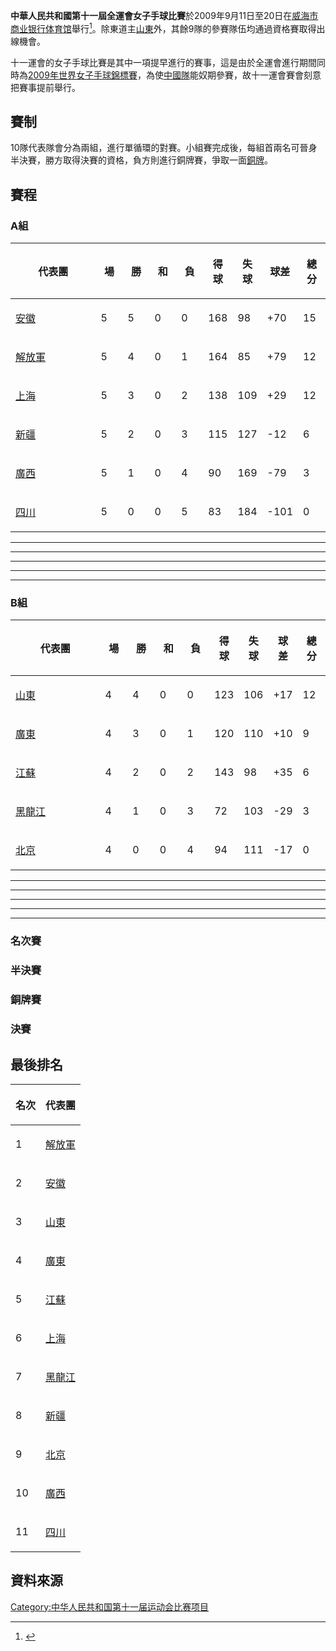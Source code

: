 '''中華人民共和國第十一屆全運會女子手球比賽'''於2009年9月11日至20日在[[威海市商业银行体育馆|威海市商业银行体育馆]]舉行<ref>{{Cite web |url=http://result.11th-games.org.cn/zh-cn/Schedule_cn.aspx |title=十一運會賽程 |accessdate=2009-09-12 |archive-date=2009-07-20 |archive-url=https://web.archive.org/web/20090720113232/http://result.11th-games.org.cn/zh-cn/Schedule_cn.aspx |dead-url=no }}</ref>。除東道主[[山東|山東]]外，其餘9隊的參賽隊伍均通過資格賽取得出線機會。

十一運會的女子手球比賽是其中一項提早進行的賽事，這是由於全運會進行期間同時為[[2009年世界女子手球錦標賽|2009年世界女子手球錦標賽]]，為使[[中國國家女子手球隊|中國隊]]能奴期參賽，故十一運會賽會刻意把賽事提前舉行。

==賽制==
10隊代表隊會分為兩組，進行單循環的對賽。小組賽完成後，每組首兩名可晉身半決賽，勝方取得決賽的資格，負方則進行銅牌賽，爭取一面[[銅牌|銅牌]]。

==賽程==
=== A組 ===
{| class="wikitable" style="text-align: center;"
|-
!width="150"|代表團
!width="30"|場
!width="30"|勝
!width="30"|和
!width="30"|負
!width="30"|得球
!width="30"|失球
!width="30"|球差
!width="30"|總分
|- 
|align=left|[[安徽|安徽]]
|5 ||5 ||0 ||0 ||168 ||98 ||+70 ||15
|-
|align=left|[[解放軍|解放軍]]
|5 ||4 ||0 ||1 ||164 ||85 ||+79 ||12
|- 
|align=left|[[上海|上海]]
|5 ||3 ||0 ||2 ||138 ||109 ||+29 ||12
|- 
|align=left| [[新疆|新疆]]
|5 ||2 ||0 ||3 ||115 ||127 ||-12||6
|-
|align=left|[[廣西|廣西]]
|5 ||1 ||0 ||4 ||90 ||169 ||-79 ||3
|-
|align=left|[[四川|四川]]
|5 ||0||0 ||5 ||83 ||184 ||-101 ||0
|}

----
{{footballbox
|date = 2009年9月11日
|time= 14:30
|team1 = [[安徽|安徽]]
|report= 
|score = 32 - 15
|team2 = [[新疆|新疆]]
|goals1 =
|goals2 =
|stadium = [[威海市商业银行体育馆|威海市商业银行体育馆]]
|attendance =
|referee = 呂苗春、陳少波
}}
{{footballbox
|date = 2009年9月11日
|time= 16:00
|team1 = [[解放軍|解放軍]]
|report= 
|score = 43 - 14
|team2 = [[四川|四川]]
|goals1 =
|goals2 =
|stadium = [[威海市商业银行体育馆|威海市商业银行体育馆]]
|attendance =
|referee = 李典、徐建
}}
{{footballbox
|date = 2009年9月11日
|time= 17:30
|team1 = [[上海|上海]]
|report= 
|score = 34 - 14
|team2 = [[廣西|廣西]]
|goals1 =
|goals2 =
|stadium = [[威海市商业银行体育馆|威海市商业银行体育馆]]
|attendance =
|referee = 吳瑞亭、李兆蒙
}}
----
{{footballbox
|date = 2009年9月12日
|time= 14:30
|team1 = [[新疆|新疆]]
|report= 
|score = 10 - 34
|team2 = [[解放軍|解放軍]]
|goals1 =
|goals2 =
|stadium = [[威海市商业银行体育馆|威海市商业银行体育馆]]
|attendance =
|referee = 劉書勇、朱麗華
}}
{{footballbox
|date = 2009年9月12日
|time= 16:00
|team1 = [[廣西|廣西]]
|report= 
|score = 11 - 44
|team2 = [[安徽|安徽]]
|goals1 =
|goals2 =
|stadium = [[威海市商业银行体育馆|威海市商业银行体育馆]]
|attendance =
|referee = 王科、張立新
}}
{{footballbox
|date = 2009年9月12日
|time= 17:30
|team1 = [[四川|四川]]
|report= 
|score = 13 - 34
|team2 = [[上海|上海]]
|goals1 =
|goals2 =
|stadium = [[威海市商业银行体育馆|威海市商业银行体育馆]]
|attendance =
|referee = 李典、徐建
}}
----
{{footballbox
|date = 2009年9月13日
|time= 14:30
|team1 = [[安徽|安徽]]
|report= 
|score = 35 - 18
|team2 = [[四川|四川]]
|goals1 =
|goals2 =
|stadium = [[威海市商业银行体育馆|威海市商业银行体育馆]]
|attendance =
|referee = 吳瑞亭、李兆蒙
}}
{{footballbox
|date = 2009年9月13日
|time= 16:00
|team1 = [[解放軍|解放軍]]
|report= 
|score = 30 - 22
|team2 = [[上海|上海]]
|goals1 =
|goals2 =
|stadium = [[威海市商业银行体育馆|威海市商业银行体育馆]]
|attendance =
|referee = 陳少波、王科
}}
{{footballbox
|date = 2009年9月13日
|time= 17:30
|team1 = [[新疆|新疆]]
|report= 
|score = 27 - 24
|team2 = [[廣西|廣西]]
|goals1 =
|goals2 =
|stadium = [[威海市商业银行体育馆|威海市商业银行体育馆]]
|attendance =
|referee = Herczeg Peter、Sudi Peter
}}
----
{{footballbox
|date = 2009年9月15日
|time= 17:30
|team1 = [[解放軍|解放軍]]
|report= 
|score = 42 - 12
|team2 = [[廣西|廣西]]
|goals1 =
|goals2 =
|stadium = [[威海市商业银行体育馆|威海市商业银行体育馆]]
|attendance =
|referee = 聶勁松、謝陶
}}
{{footballbox
|date = 2009年9月15日
|time= 19:30
|team1 = [[上海|上海]]
|report= 
|score = 19 - 30
|team2 = [[安徽|安徽]]
|goals1 =
|goals2 =
|stadium = [[威海市商业银行体育馆|威海市商业银行体育馆]]
|attendance =
|referee = 呂春苗、陳少波
}}
{{footballbox
|date = 2009年9月15日
|time= 21:00
|team1 = [[四川|四川]]
|report= 
|score = 16 - 41
|team2 = [[新疆|新疆]]
|goals1 =
|goals2 =
|stadium = [[威海市商业银行体育馆|威海市商业银行体育馆]]
|attendance =
|referee = 劉鳳娟 、 劉書勇
}}
----
{{footballbox
|date = 2009年9月16日
|time= 17:30
|team1 = [[廣西|廣西]]
|report= 
|score = 29 - 22
|team2 = [[四川|四川]]
|goals1 =
|goals2 =
|stadium = [[威海市商业银行体育馆|威海市商业银行体育馆]]
|attendance =
|referee = 許宜揚、孫曉龍
}}
{{footballbox
|date = 2009年9月16日
|time= 19:30
|team1 = [[上海|上海]]
|report= 
|score = 29 - 22
|team2 = [[新疆|新疆]]
|goals1 =
|goals2 =
|stadium = [[威海市商业银行体育馆|威海市商业银行体育馆]]
|attendance =
|referee = 李剛、王科
}}
{{footballbox
|date = 2009年9月16日
|time= 21:00
|team1 = [[安徽|安徽]]
|report= 
|score = 27 - 25
|team2 = [[解放軍|解放軍]]
|goals1 =
|goals2 =
|stadium = [[威海市商业银行体育馆|威海市商业银行体育馆]]
|attendance =
|referee = 
}}

=== B組 ===
{| class="wikitable" style="text-align: center;"
|-
!width="150"|代表團
!width="30"|場
!width="30"|勝
!width="30"|和
!width="30"|負
!width="30"|得球
!width="30"|失球
!width="30"|球差
!width="30"|總分
|-
|align=left|[[山東|山東]]
|4 ||4 ||0 ||0 ||123 ||106 ||+17 ||12
|- 
|align=left|[[廣東|廣東]]
|4 ||3 ||0 ||1 ||120 ||110 ||+10 ||9
|-
|align=left|[[江蘇|江蘇]]
|4 ||2 ||0 ||2 ||143 ||98 ||+35 ||6
|-
|align=left| [[黑龍江省|黑龍江]]
|4 ||1 ||0 ||3 ||72 ||103 ||-29||3
|-
|align=left|[[北京|北京]]
|4 ||0 ||0 ||4 ||94 ||111 ||-17 ||0
|}

----
{{footballbox
|date = 2009年9月11日
|time= 19:30
|team1 = [[江蘇|江蘇]]
|report= 
|score = 38 - 27
|team2 = [[黑龍江省|黑龍江]]
|goals1 =
|goals2 =
|stadium = [[威海市商业银行体育馆|威海市商业银行体育馆]]
|attendance =
|referee = Cohen Sholomo、Peretz Yoram
}}
{{footballbox
|date = 2009年9月11日
|time= 21:00
|team1 = [[北京|北京]]
|report= 
|score = 29 - 32
|team2 = [[山東|山東]]
|goals1 =
|goals2 =
|stadium = [[威海市商业银行体育馆|威海市商业银行体育馆]]
|attendance =
|referee = Herczeg Peter、Sudi Peter 
}}
----
{{footballbox
|date = 2009年9月12日
|time= 19:30
|team1 = [[黑龍江省|黑龍江]]
|report= 
|score = 22 - 29
|team2 = [[廣東|廣東]]
|goals1 =
|goals2 =
|stadium = [[威海市商业银行体育馆|威海市商业银行体育馆]]
|attendance =
|referee = Herczeg Peter、Sudi Peter
}}
{{footballbox
|date = 2009年9月12日
|time= 21:00
|team1 = [[山東|山東]]
|report= 
|score = 25 - 22
|team2 = [[江蘇|江蘇]]
|goals1 =
|goals2 =
|stadium = [[威海市商业银行体育馆|威海市商业银行体育馆]]
|attendance =
|referee = Cohen Sholomo、Peretz Yoram
}}
----
{{footballbox
|date = 2009年9月13日
|time= 19:30
|team1 = [[廣東|廣東]]
|report= 
|score = 30 - 25
|team2 = [[北京|北京]]
|goals1 =
|goals2 =
|stadium = [[威海市商业银行体育馆|威海市商业银行体育馆]]
|attendance =
|referee = PERETZ Yoram、COHEN Sholomo
}}
{{footballbox
|date = 2009年9月13日
|time= 21:00
|team1 = [[黑龍江省|黑龍江]]
|report= 
|score = 25 - 34
|team2 = [[山東|山東]]
|goals1 =
|goals2 =
|stadium = [[威海市商业银行体育馆|威海市商业银行体育馆]]
|attendance =
|referee = 呂苗春、朱麗華
}}
----
{{footballbox
|date = 2009年9月15日
|time= 14:30
|team1 = [[廣東|廣東]]
|report= 
|score = 30 - 32
|team2 = [[山東|山東]]
|goals1 =
|goals2 =
|stadium = [[威海市商业银行体育馆|威海市商业银行体育馆]]
|attendance =
|referee = Cohen Sholomo、Peretz Yoram
}}
{{footballbox
|date = 2009年9月15日
|time= 16:00
|team1 = [[北京|北京]]
|report= 
|score = 21 - 36
|team2 = [[江蘇|江蘇]]
|goals1 =
|goals2 =
|stadium = [[威海市商业银行体育馆|威海市商业银行体育馆]]
|attendance =
|referee = Herczeg Peter、Sudi Peter
}}
----
{{footballbox
|date = 2009年9月16日
|time= 14:30
|team1 = [[北京|北京]]
|report= 
|score = 19 - 23
|team2 = [[黑龍江|黑龍江]]
|goals1 =
|goals2 =
|stadium = [[威海市商业银行体育馆|威海市商业银行体育馆]]
|attendance =
|referee = Cohen Sholomo、Peretz Yoram
}}
{{footballbox
|date = 2009年9月16日
|time= 16:00
|team1 = [[江蘇|江蘇]]
|report= 
|score = 22 - 31
|team2 = [[廣東|廣東]]
|goals1 =
|goals2 =
|stadium = [[威海市商业银行体育馆|威海市商业银行体育馆]]
|attendance =
|referee = Herczeg Peter、Sudi Peter
}}

=== 名次賽 ===
{{footballbox
|date = 2009年9月18日
|time= 09:30
|team1 = [[四川|四川]]
|report= 
|score = 17 - 33
|team2 = [[北京|北京]]
|goals1 =
|goals2 =
|stadium = [[威海市商业银行体育馆|威海市商业银行体育馆]]
|attendance =
|referee = 吳國忠、楊建華
}}
{{footballbox
|date = 2009年9月18日
|time= 11:00
|team1 = [[上海|上海]]
|report= 
|score = 24 - 22
|team2 = [[黑龍江省|黑龍江]]
|goals1 =
|goals2 =
|stadium = [[威海市商业银行体育馆|威海市商业银行体育馆]]
|attendance =
|referee = 呂拍苗、陳少波
}}
{{footballbox
|date = 2009年9月18日
|time= 14:00
|team1 = [[江蘇|江蘇]]
|report= 
|score = 32 - 19
|team2 = [[新疆|新疆]]
|goals1 =
|goals2 =
|stadium = [[威海市商业银行体育馆|威海市商业银行体育馆]]
|attendance =
|referee = 李剛、王科
}}
{{footballbox
|date = 2009年9月20日
|time= 09:30
|team1 = [[北京|北京]]
|report= 
|score = 35 - 23
|team2 = [[廣西|廣西]]
|goals1 =
|goals2 =
|stadium = [[威海市商业银行体育馆|威海市商业银行体育馆]]
|attendance =
|referee = 吳國忠、楊建華
}}
{{footballbox
|date = 2009年9月20日
|time= 11:00
|team1 = [[黑龍江省|黑龍江]]
|report= 
|score = 30 - 17
|team2 = [[新疆|新疆]]
|goals1 =
|goals2 =
|stadium = [[威海市商业银行体育馆|威海市商业银行体育馆]]
|attendance =
|referee = 
}}
{{footballbox
|date = 2009年9月20日
|time= 14:00
|team1 = [[上海|上海]]
|report= 
|score = 20 - 31
|team2 = [[江蘇|江蘇]]
|goals1 =
|goals2 =
|stadium = [[威海市商业银行体育馆|威海市商业银行体育馆]]
|attendance =
|referee = 劉鳳娟、劉書勇
}}

=== 半決賽 ===
{{footballbox
|date = 2009年9月18日
|time= 15:30
|team1 = [[安徽|安徽]]
|report= 
|score = 27 - 22
|team2 = [[廣東|廣東]]
|goals1 =
|goals2 =
|stadium = [[威海市商业银行体育馆|威海市商业银行体育馆]]
|attendance =
|referee = Herczeg Peter、Sudi Peter
}}
{{footballbox
|date = 2009年9月18日
|time= 17:30
|team1 = [[山東|山東]]
|report= 
|score = 22 - 26
|team2 = [[解放軍|解放軍]]
|goals1 =
|goals2 =
|stadium = [[威海市商业银行体育馆|威海市商业银行体育馆]]
|attendance =
|referee = Cohen Sholomo、Peretz Yoram
}}

=== 銅牌賽 ===
{{footballbox
|date = 2009年9月19日
|time= 15:30
|team1 = [[廣東|廣東]]
|report= 
|score = 29 - 35
|team2 = [[山東|山東]]
|goals1 =
|goals2 =
|stadium = [[威海市商业银行体育馆|威海市商业银行体育馆]]
|attendance =
|referee = Herczeg Peter、Sudi Peter
}}
=== 決賽 ===
{{footballbox
|date = 2009年9月18日
|time= 17:30
|team1 = [[安徽|安徽]]
|report= 
|score = 19 - 20
|team2 = [[解放軍|解放軍]]
|goals1 =
|goals2 =
|stadium = [[威海市商业银行体育馆|威海市商业银行体育馆]]
|attendance =
|referee = Cohen Sholomo、Peretz Yoram
}}

==最後排名==
{| class="wikitable"
|-
!名次||代表團
|-
|1||[[解放軍|解放軍]]
|-
|2||[[安徽|安徽]]
|-
|3||[[山東|山東]]
|-
|4||[[廣東|廣東]]
|-
|5||[[江蘇|江蘇]]
|-
|6||[[上海|上海]]
|-
|7||[[黑龍江省|黑龍江]]
|-
|8||[[新疆|新疆]]
|-
|9||[[北京|北京]]
|-
|10||[[廣西|廣西]]
|-
|11||[[四川|四川]]
|}

==資料來源==
<div class="references-small">
<references />
</div>

[[Category:中华人民共和国第十一届运动会比赛项目|Category:中华人民共和国第十一届运动会比赛项目]]